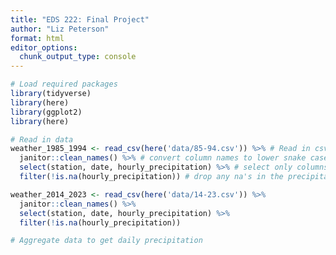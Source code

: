 ```yaml
---
title: "EDS 222: Final Project"
author: "Liz Peterson"
format: html
editor_options: 
  chunk_output_type: console
---
```


```r
# Load required packages
library(tidyverse)
library(here)
library(ggplot2)
library(here)
```


```r
# Read in data
weather_1985_1994 <- read_csv(here('data/85-94.csv')) %>% # Read in csv
  janitor::clean_names() %>% # convert column names to lower snake case
  select(station, date, hourly_precipitation) %>% # select only columns we are interested in
  filter(!is.na(hourly_precipitation)) # drop any na's in the precipitation column

weather_2014_2023 <- read_csv(here('data/14-23.csv')) %>%
  janitor::clean_names() %>%
  select(station, date, hourly_precipitation) %>%
  filter(!is.na(hourly_precipitation))
```

```r
# Aggregate data to get daily precipitation

```

